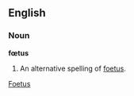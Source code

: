 ==English==
===Noun===
'''fœtus'''
# An alternative spelling of [[foetus]].

[[Category:English words spelled with diacritics or ligatures|Foetus]]